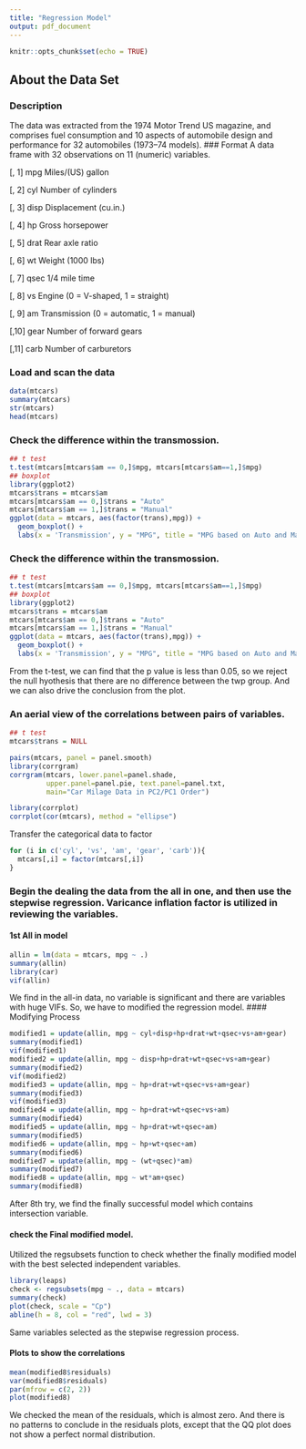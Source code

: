 ```yaml
---
title: "Regression Model"
output: pdf_document
---
```


```r
knitr::opts_chunk$set(echo = TRUE)
```

## About the Data Set
### Description
The data was extracted from the 1974 Motor Trend US magazine, and comprises fuel consumption and 10 aspects of automobile design and performance for 32 automobiles (1973–74 models).
### Format
A data frame with 32 observations on 11 (numeric) variables.

[, 1]	mpg	Miles/(US) gallon

[, 2]	cyl	Number of cylinders

[, 3]	disp	Displacement (cu.in.)

[, 4]	hp	Gross horsepower

[, 5]	drat	Rear axle ratio

[, 6]	wt	Weight (1000 lbs)

[, 7]	qsec	1/4 mile time

[, 8]	vs	Engine (0 = V-shaped, 1 = straight)

[, 9]	am	Transmission (0 = automatic, 1 = manual)

[,10]	gear	Number of forward gears

[,11]	carb	Number of carburetors


### Load and scan the data
```r
data(mtcars)
summary(mtcars)
str(mtcars)
head(mtcars)
```

### Check the difference within the transmossion. 
```r
## t test
t.test(mtcars[mtcars$am == 0,]$mpg, mtcars[mtcars$am==1,]$mpg)
## boxplot
library(ggplot2)
mtcars$trans = mtcars$am
mtcars[mtcars$am == 0,]$trans = "Auto"
mtcars[mtcars$am == 1,]$trans = "Manual"
ggplot(data = mtcars, aes(factor(trans),mpg)) + 
  geom_boxplot() + 
  labs(x = 'Transmission', y = "MPG", title = "MPG based on Auto and Manual")
```

### Check the difference within the transmossion. 
```r
## t test
t.test(mtcars[mtcars$am == 0,]$mpg, mtcars[mtcars$am==1,]$mpg)
## boxplot
library(ggplot2)
mtcars$trans = mtcars$am
mtcars[mtcars$am == 0,]$trans = "Auto"
mtcars[mtcars$am == 1,]$trans = "Manual"
ggplot(data = mtcars, aes(factor(trans),mpg)) + 
  geom_boxplot() + 
  labs(x = 'Transmission', y = "MPG", title = "MPG based on Auto and Manual")
```

From the t-test, we can find that the p value is less than 0.05, so we reject the null hyothesis that there are no difference between the twp group. And we can also drive the conclusion from the plot.

### An aerial view of the correlations between pairs of variables.

```r
## t test
mtcars$trans = NULL

pairs(mtcars, panel = panel.smooth)
library(corrgram)
corrgram(mtcars, lower.panel=panel.shade,
         upper.panel=panel.pie, text.panel=panel.txt,
         main="Car Milage Data in PC2/PC1 Order")

library(corrplot)
corrplot(cor(mtcars), method = "ellipse")
```

Transfer the categorical data to factor
```r
for (i in c('cyl', 'vs', 'am', 'gear', 'carb')){
  mtcars[,i] = factor(mtcars[,i])
}
```

### Begin the dealing the data from the all in one, and then use the stepwise regression. Varicance inflation factor is utilized in reviewing the variables.

#### 1st All in model
```r
allin = lm(data = mtcars, mpg ~ .)
summary(allin)
library(car)
vif(allin)
```

We find in the all-in data, no variable is significant and there are variables with huge VIFs. So, we have to modified the regression model.
#### Modifying Process

```r
modified1 = update(allin, mpg ~ cyl+disp+hp+drat+wt+qsec+vs+am+gear)
summary(modified1)
vif(modified1)
modified2 = update(allin, mpg ~ disp+hp+drat+wt+qsec+vs+am+gear)
summary(modified2)
vif(modified2)
modified3 = update(allin, mpg ~ hp+drat+wt+qsec+vs+am+gear)
summary(modified3)
vif(modified3)
modified4 = update(allin, mpg ~ hp+drat+wt+qsec+vs+am)
summary(modified4)
modified5 = update(allin, mpg ~ hp+drat+wt+qsec+am)
summary(modified5)
modified6 = update(allin, mpg ~ hp+wt+qsec+am)
summary(modified6)
modified7 = update(allin, mpg ~ (wt+qsec)*am)
summary(modified7)
modified8 = update(allin, mpg ~ wt*am+qsec)
summary(modified8)
```

After 8th try, we find the finally successful model which contains intersection variable. 

#### check the Final modified model.

Utilized the regsubsets function to check whether the finally modified model with the best selected independent variables.

```r
library(leaps)
check <- regsubsets(mpg ~ ., data = mtcars)
summary(check)
plot(check, scale = "Cp")
abline(h = 8, col = "red", lwd = 3)
```

Same variables selected as the stepwise regression process.

#### Plots to show the correlations

```r
mean(modified8$residuals)
var(modified8$residuals)
par(mfrow = c(2, 2))
plot(modified8)
```

We checked the mean of the residuals, which is almost zero. And there is no patterns to conclude in the residuals plots, except that the QQ plot does not show a perfect normal distribution.